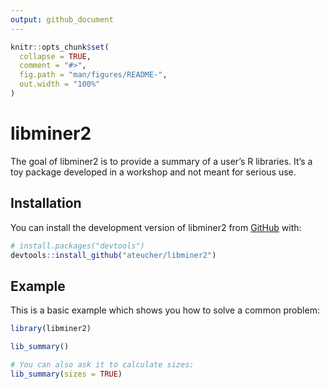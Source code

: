 ```yaml
---
output: github_document
---
```


<!-- README.md is generated from README.Rmd. Please edit that file -->

```r
knitr::opts_chunk$set(
  collapse = TRUE,
  comment = "#>",
  fig.path = "man/figures/README-",
  out.width = "100%"
)
```

# libminer2

<!-- badges: start -->
<!-- badges: end -->

The goal of libminer2 is to provide a summary of a user's R libraries. It's a toy package developed in a workshop and not meant for serious use.

## Installation

You can install the development version of libminer2 from [GitHub](https://github.com/) with:

``` r
# install.packages("devtools")
devtools::install_github("ateucher/libminer2")
```

## Example

This is a basic example which shows you how to solve a common problem:

```r
library(libminer2)

lib_summary()

# You can also ask it to calculate sizes:
lib_summary(sizes = TRUE)
```

